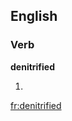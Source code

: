 ==English==

===Verb===
'''denitrified'''

# {{present participle of|[[denitrify]]}}

[[fr:denitrified]]